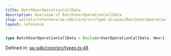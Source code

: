 ```yaml
---
title: BatchUserOperationCallData
description: Overview of BatchUserOperationCallData
slug: wallets/reference/aa-sdk/core/src/type-aliases/BatchUserOperationCallData
layout: reference
---
```


```ts
type BatchUserOperationCallData = Exclude<UserOperationCallData, Hex>[];
```

Defined in: [aa-sdk/core/src/types.ts:48](https://github.com/alchemyplatform/aa-sdk/blob/5b9429f0f16dcd4ff822527b8de589e19e88faa7/aa-sdk/core/src/types.ts#L48)
